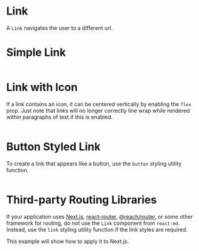 # Link

A `Link` navigates the user to a different url.

# Simple Link

```demo source="./SimpleLinkExample.tsx"

```

# Link with Icon

If a link contains an icon, it can be centered vertically by enabling the `flex`
prop. Just note that links will no longer correctly line wrap while rendered
within paragraphs of text if this is enabled.

```demo source="./LinkWithIconExample.tsx"

```

# Button Styled Link

To create a link that appears like a button, use the `button` styling utility
function.

```demo source="./ButtonStyledLinkExample.tsx"

```

# Third-party Routing Libraries

If your application uses [Next.js](https://nextjs.org/),
[react-router](https://github.com/remix-run/react-router),
[@reach/router](https://github.com/reach/router), or some other framework for
routing, do not use the `Link` component from `react-md`. Instead, use the
`link` styling utility function if the link styles are required.

This example will show how to apply it to Next.js.

```demo source="./ThirdPartyRoutingLibrariesExample.tsx" importOnly

```
